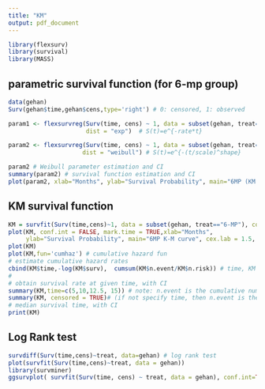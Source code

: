 ```yaml
---
title: "KM"
output: pdf_document
---
```


```r
library(flexsurv)
library(survival)
library(MASS)
```

## parametric survival function (for 6-mp group)

```r
data(gehan)
Surv(gehan$time,gehan$cens,type='right') # 0: censored, 1: observed
```


```r
param1 <- flexsurvreg(Surv(time, cens) ~ 1, data = subset(gehan, treat=="6-MP"),
                      dist = "exp")  # S(t)=e^{-rate*t}

param2 <- flexsurvreg(Surv(time, cens) ~ 1, data = subset(gehan, treat=="6-MP"),
                     dist = "weibull") # S(t)=e^{-(t/scale)^shape}

param2 # Weibull parameter estimation and CI
summary(param2) # survival function estimation and CI
plot(param2, xlab="Months", ylab="Survival Probability", main="6MP (KM and Parametric Est with 95% CI)", cex.lab=1.5, cex.main=1.5)
```

## KM survival function

```r
KM = survfit(Surv(time,cens)~1, data = subset(gehan, treat=="6-MP"), conf.type='log')
plot(KM, conf.int = FALSE, mark.time = TRUE,xlab="Months", 
     ylab="Survival Probability", main="6MP K-M curve", cex.lab = 1.5, cex.main = 1.5)
plot(KM)
plot(KM,fun='cumhaz') # cumulative hazard fun
# estimate cumulative hazard rates
cbind(KM$time,-log(KM$surv),  cumsum(KM$n.event/KM$n.risk)) # time, KM est, Nelson-Aalen Estimator
#
# obtain survival rate at given time, with CI
summary(KM,time=c(5,10,12.5, 15)) # note: n.event is the cumulative num of events since last listed time 
summary(KM, censored = TRUE)# (if not specify time, then n.event is the # event at each time point)
# median survival time, with CI
print(KM)
```

## Log Rank test

```r
survdiff(Surv(time,cens)~treat, data=gehan) # log rank test
plot(survfit(Surv(time,cens)~treat, data = gehan)) 
library(survminer)
ggsurvplot( survfit(Surv(time, cens) ~ treat, data = gehan), conf.int=TRUE)
```


